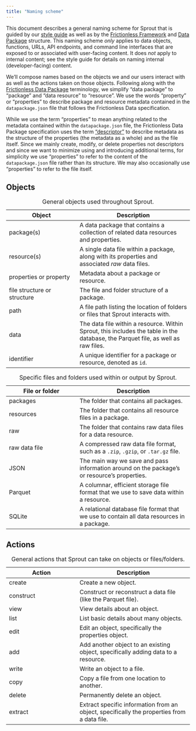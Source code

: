 ```yaml
---
title: "Naming scheme"
---
```


This document describes a general naming scheme for Sprout that is
guided by our [style guide](https://design.seedcase-project.org/style/)
as well as by the [Frictionless
Framework](https://v4.framework.frictionlessdata.io/) and [Data
Package](https://datapackage.org/) structure. This naming scheme *only*
applies to data objects, functions, URLs, API endpoints, and command
line interfaces that are exposed to or associated with user-facing
content. It does *not* apply to internal content; see the style guide
for details on naming internal (developer-facing) content.

We'll compose names based on the objects we and our users interact with
as well as the actions taken on those objects. Following along with the
[Frictionless Data Package](https://datapackage.org/) terminology, we
simplify "data package" to "package" and "data resource" to "resource".
We use the words "property" or "properties" to describe package and
resource metadata contained in the `datapackage.json` file that follows
the Frictionless Data specification.

::: callout-important
While we use the term "properties" to mean anything related to the
metadata contained within the `datapackage.json` file, the Frictionless
Data Package specification uses the term
["descriptor"](https://datapackage.org/standard/glossary/#descriptor) to
describe metadata as the structure of the properties (the metadata as a
whole) and as the file itself. Since we mainly create, modify, or delete
properties not descriptors and since we want to minimize using and
introducing additional terms, for simplicity we use "properties" to refer to
the content of the `datapackage.json` file rather than its structure.
We may also occasionally use "properties" to refer to the file itself.
:::

## Objects

| Object | Description |
|----------------------------|--------------------------------------------|
| package(s) | A data package that contains a collection of related data resources and properties. |
| resource(s) | A single data file within a package, along with its properties and associated *raw* data files. |
| properties or property | Metadata about a package or resource. |
| file structure or structure | The file and folder structure of a package. |
| path | A file path listing the location of folders or files that Sprout interacts with. |
| data | The data file within a resource. Within Sprout, this includes the table in the database, the Parquet file, as well as raw files. |
| identifier | A unique identifier for a package or resource, denoted as `id`. |

: General objects used throughout Sprout.

| File or folder | Description |
|----------------------------|--------------------------------------------|
| packages | The folder that contains all packages. |
| resources | The folder that contains all resource files in a package. |
| raw | The folder that contains raw data files for a data resource. |
| raw data file | A compressed raw data file format, such as a `.zip`, `.gzip`, or `.tar.gz` file. |
| JSON | The main way we save and pass information around on the package's or resource's properties. |
| Parquet | A columnar, efficient storage file format that we use to save data within a resource. |
| SQLite | A relational database file format that we use to contain all data resources in a package. |

: Specific files and folders used within or output by Sprout.

## Actions

| Action | Description |
|----------------------------|--------------------------------------------|
| create | Create a new object. |
| construct | Construct or reconstruct a data file (like the Parquet file). |
| view | View details about an object. |
| list | List basic details about many objects. |
| edit | Edit an object, specifically the properties object. |
| add | Add another object to an existing object, specifically adding data to a resource. |
| write | Write an object to a file. |
| copy | Copy a file from one location to another. |
| delete | Permanently delete an object. |
| extract | Extract specific information from an object, specifically the properties from a data file. |

: General actions that Sprout can take on objects or files/folders.

<!--Next Review date: 2024-10-01-->
